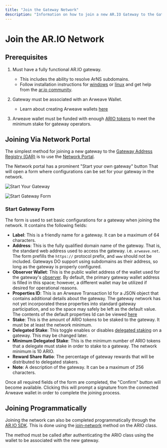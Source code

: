 ```yaml
---
title: "Join the Gateway Network"
description: "Information on how to join a new AR.IO Gateway to the Gateway Network."
---
```



# Join the AR.IO Network

## Prerequisites

1. Must have a fully functional AR.IO gateway.
    - This includes the ability to resolve ArNS subdomains.
    - Follow installation instructions for [windows](/gateways/ar-io-node/windows-setup) or [linux](/gateways/ar-io-node/linux-setup) and get help from the [ar.io community](https://discord.gg/7zUPfN4D6g).

2. Gateway must be associated with an Arweave Wallet.
    - Learn about creating Arweave wallets [here](https://ar.io/wallet)

3. Arweave wallet must be funded with enough [ARIO tokens](https://ar.io/test-ario) to meet the minimum stake for gateway operators.

## Joining Via Network Portal

The simplest method for joining a new gateway to the [Gateway Address Registry (GAR)](/gateways/gateway-network#gateway-address-registry-gar) is to use the [Network Portal](ar://gateways/#/gateways).

The Network portal has a prominent "Start your own gateway" button That will open a form where configurations can be set for your gateway in the network.

![Start Your Gateway](https://arweave.net/47FLOGesQYP2mi5GvoAaNIZhWofDnh0rsUCWtx21W5w)

![Start Gateway Form](https://arweave.net/IVXGB2_kWIE0IZ7MskNwD1aQZUZFN-Xa1jeZJXqg9dI)

### Start Gateway Form

The form is used to set basic configurations for a gateway when joining the network. It contains the following fields:

- **Label**: This is a friendly name for a gateway. It can be a maximum of 64 characters.
- **Address**: This is the fully qualified domain name of the gateway. That is, the standard web address used to access the gateway. i.e. `arweave.net`. The form prefills the `https://` protocol prefix, and `www` should not be included. Gateways DO support using subdomains as their address, so long as the gateway is properly configured.
- **Observer Wallet**: This is the public wallet address of the wallet used for the gateway's [observer](/gateways/observer). By default, the primary gateway wallet address is filled in this space; however, a different wallet may be utilized if desired for operational reasons.
- **Properties ID**: This is an Arweave Transaction Id for a JSON object that contains additional details about the gateway. The gateway network has not yet incorporated these properties into standard gateway participation, and so the space may safely be left as the default value. The contents of the default properties Id can be viewed [here](ar://FH1aVetOoulPGqgYukj0VE0wIhDy90WiQoV3U2PeY44)
- **Stake**: This is the amount of ARIO tokens to be staked to the gateway. It must be at least the network minimum.
- **Delegated Stake**: This toggle enables or disables [delegated staking](/staking#delegated-staking) on a gateway. This may be changed later.
- **Minimum Delegated Stake**: This is the minimum number of ARIO tokens that a delegate must stake in order to stake to a gateway. The network minimum is 10 ARIO.
- **Reward Share Ratio**: The percentage of gateway rewards that will be distributed to delegated stakers. 
- **Note**: A description of the gateway. It can be a maximum of 256 characters.

Once all required fields of the form are completed, the "Confirm" button will become available. Clicking this will prompt a signature from the connected Arweave wallet in order to complete the joining process.

## Joining Programmatically

Joining the network can also be completed programmatically through the [AR.IO SDK](/ar-io-sdk). This is done using the [join-network](/ar-io-sdk/ario/gateways/join-network) method on the ARIO class.

The method must be called after authenticating the ARIO class using the wallet to be associated with the new gateway.